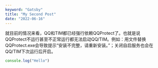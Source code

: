 ```yaml
---
keyword: "Gatsby"
title: "My Second Post"
date: "2022-06-16"
---
```


就目前的情况来看，QQ和TIM都已经强行依赖QQProtect了。也就是说QQProtect不运行甚至不正常运行都无法启动QQ/TIM。例如：用文件替换QQProtect.exe会导致提示“安装不完整，请重新安装。”；关闭自启服务也会在QQ/TIM下次运行后开启。

```js
console.log("Hello")
```
